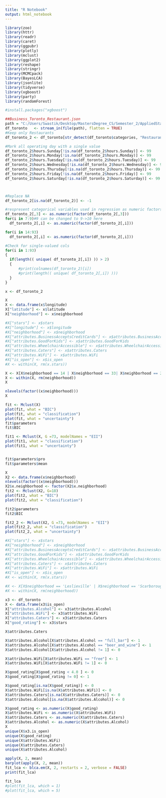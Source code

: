 ```yaml
---
title: "R Notebook"
output: html_notebook
---
```


```r
library(zoo)
library(httr)
library(readr)
library(caret)
library(ggpubr)
library(plotly)
library(mclust)
library(ggplot2)
library(reshape)
library(stringr)
library(MCMCpack)
library(BayesLCA)
library(jsonlite)
library(tidyverse)
library(xgboost)
library(party)
library(randomForest)

#install.packages("xgboost")
```

```r

##Business_Toronto_Restaurant.json
path = "C:/Users/Swastik/Desktop/MastersDegree_CS/Semester_2/AppliedStatisticalModelling/ass_2/data/Business_Toronto_Restaurant.json"
df_toronto   <- stream_in(file(path), flatten = TRUE)
#Keep only Restaurants
df_toronto_2 <- df_toronto[str_detect(df_toronto$categories, "Restaurants|restaurant"),] 

#Mark all operating day with a single value
df_toronto_2$hours.Sunday[!is.na(df_toronto_2$hours.Sunday)] <- 99
df_toronto_2$hours.Monday[!is.na(df_toronto_2$hours.Monday)] <- 99
df_toronto_2$hours.Tuesday[!is.na(df_toronto_2$hours.Tuesday)] <- 99
df_toronto_2$hours.Wednesday[!is.na(df_toronto_2$hours.Wednesday)] <- 99
df_toronto_2$hours.Thursday[!is.na(df_toronto_2$hours.Thursday)] <- 99
df_toronto_2$hours.Friday[!is.na(df_toronto_2$hours.Friday)] <- 99
df_toronto_2$hours.Saturday[!is.na(df_toronto_2$hours.Saturday)] <- 99



#Replace NA
df_toronto_2[is.na(df_toronto_2)] <- -1

#respresent categorical variables used in regression as numeric factors
df_toronto_2[,3] <- as.numeric(factor(df_toronto_2[,3]))
for(i in 7:9)#9 can be changed to 9->10 here
  df_toronto_2[,i] <- as.numeric(factor(df_toronto_2[,i]))

for(i in 14:93)
  df_toronto_2[,i] <- as.numeric(factor(df_toronto_2[,i]))

#Check for single-valued cols
for(i in 1:93)
{
  if(length(( unique( df_toronto_2[,i]) )) > 2)
  {
      #print(colnames(df_toronto_2)[i])
      #print(length(( unique( df_toronto_2[,i]) )))
  }
}
```

```r
x <- df_toronto_2
```

```r
X
X <- data.frame(x$longitude)
X["latitude"] <- x$latitude
X["neighborhood"] <- x$neighborhood

#X["stars"] <- x$stars
#X["longitude"] <- x$longitude
#X["neighborhood"] <- x$neighborhood
#X["attributes.BusinessAcceptsCreditCards"] <- x$attributes.BusinessAcceptsCreditCards
#X["attributes.GoodForKids"] <- x$attributes.GoodForKids
#X["attributes.WheelchairAccessible"] <- x$attributes.WheelchairAccessible
#X["attributes.Caters"] <- x$attributes.Caters
#X["attributes.WiFi"] <- x$attributes.WiFi
#X["is_open"] <- x$is_open
#X <- within(X, rm(x.stars))

X <- X[X$neighborhood == 14 | X$neighborhood == 33| X$neighborhood == 20,]
X <- within(X, rm(neighborhood))
X

nlevels(factor((x$neighborhood)))
X

fit <- Mclust(X)
plot(fit, what = "BIC")
plot(fit, what = "classification")
plot(fit, what = "uncertainty")
fit$parameters
fit$BIC

fit1 <- Mclust(X, G =73, modelNames = "EII")
plot(fit1, what = "classification")
plot(fit1, what = "uncertainty")


fit$parameters$pro
fit$parameters$mean
```
```r
X
X2 <- data.frame(x$neighborhood)  
nlevels(factor((x$neighborhood)))
X2$x.neighborhood <- factor(X2$x.neighborhood)
fit2 <- Mclust(X2, G=18)
plot(fit2, what = "BIC")
plot(fit2, what = "classification")

fit2$parameters
fit2$BIC

fit2_2 <- Mclust(X2, G =73, modelNames = "EII")
plot(fit2_2, what = "classification")
plot(fit2_2, what = "uncertainty")
```



```r
  
 

#X["stars"] <- x$stars
#X["neighborhood"] <- x$neighborhood
#X["attributes.BusinessAcceptsCreditCards"] <- x$attributes.BusinessAcceptsCreditCards
#X["attributes.GoodForKids"] <- x$attributes.GoodForKids
#X["attributes.WheelchairAccessible"] <- x$attributes.WheelchairAccessible
#X["attributes.Caters"] <- x$attributes.Caters
#X["attributes.WiFi"] <- x$attributes.WiFi
#X["is_open"] <- x$is_open
#X <- within(X, rm(x.stars))

#X <- X[X$neighborhood == 'Leslieville' | X$neighborhood == 'Scarborough'| X$neighborhood == 'Downtown Core',]
#X <- within(X, rm(neighborhood))

x3 <- df_toronto
X <- data.frame(x3$is_open)
X["attributes.Alcohol"] <- x3$attributes.Alcohol
X["attributes.WiFi"] <- x3$attributes.WiFi
X["attributes.Caters"] <- x3$attributes.Caters
X["good_rating"] <- x3$stars

X$attributes.Caters

X$attributes.Alcohol[X$attributes.Alcohol == "full_bar"] <- 1
X$attributes.Alcohol[X$attributes.Alcohol == "beer_and_wine"] <- 1
X$attributes.Alcohol[X$attributes.Alcohol != 1] <- 0

X$attributes.WiFi[X$attributes.WiFi == "free"] <- 1
X$attributes.WiFi[X$attributes.WiFi != 1] <- 0

X$good_rating[X$good_rating < 4.0 ] <- 0
X$good_rating[X$good_rating != 0] <- 1

X$good_rating[is.na(X$good_rating)] <- 0
X$attributes.WiFi[is.na(X$attributes.WiFi)] <- 0
X$attributes.Caters[is.na(X$attributes.Caters)] <- 0
X$attributes.Alcohol[is.na(X$attributes.Alcohol)] <- 0

X$good_rating <- as.numeric(X$good_rating)
X$attributes.WiFi <- as.numeric(X$attributes.WiFi)
X$attributes.Caters <- as.numeric(X$attributes.Caters)
X$attributes.Alcohol <- as.numeric(X$attributes.Alcohol)
X 
unique(X$x3.is_open)
unique(X$good_rating)
unique(X$attributes.WiFi)
unique(X$attributes.Caters)
unique(X$attributes.Alcohol)

apply(X, 2, mean)
barplot(apply(X, 2, mean))
fit_lca <- blca.em(X, 2, restarts = 2, verbose = FALSE)
print(fit_lca)

fit_lca
#plot(fit_lca, which = 1)
#plot(fit_lca, which = 5)

 
```















